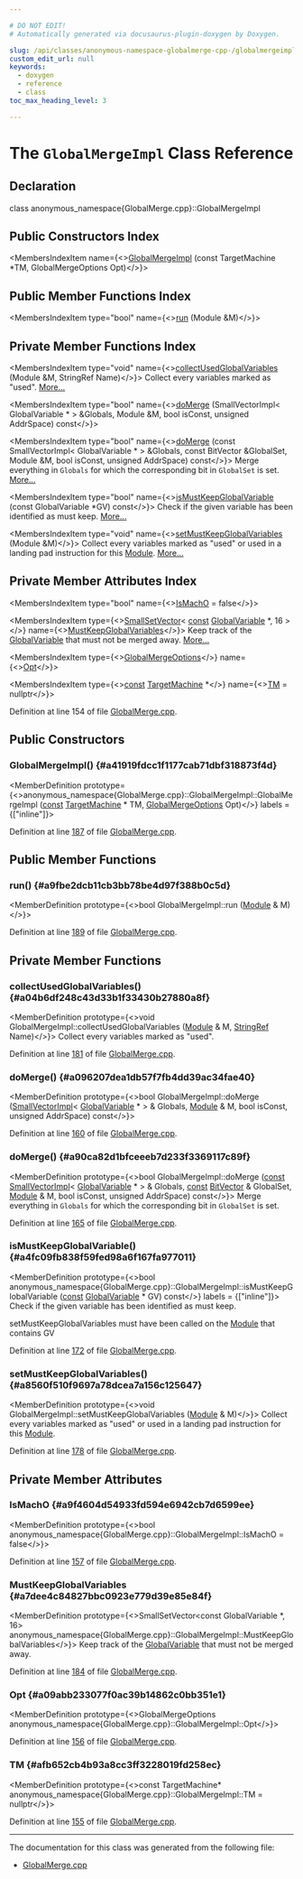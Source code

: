 ```yaml
---

# DO NOT EDIT!
# Automatically generated via docusaurus-plugin-doxygen by Doxygen.

slug: /api/classes/anonymous-namespace-globalmerge-cpp-/globalmergeimpl
custom_edit_url: null
keywords:
  - doxygen
  - reference
  - class
toc_max_heading_level: 3

---
```





# The `GlobalMergeImpl` Class Reference

<DoxygenPage pluginConfig={pluginConfig}>



## Declaration

<CodeBlock>class anonymous_namespace{GlobalMerge.cpp}::GlobalMergeImpl</CodeBlock>

## Public Constructors Index

<MembersIndex>

<MembersIndexItem
  name={<><a href="#a41919fdcc1f1177cab71dbf318873f4d">GlobalMergeImpl</a> (const TargetMachine &#42;TM, GlobalMergeOptions Opt)</>}>
</MembersIndexItem>

</MembersIndex>

## Public Member Functions Index

<MembersIndex>

<MembersIndexItem
  type="bool"
  name={<><a href="#a9fbe2dcb11cb3bb78be4d97f388b0c5d">run</a> (Module &amp;M)</>}>
</MembersIndexItem>

</MembersIndex>

## Private Member Functions Index

<MembersIndex>

<MembersIndexItem
  type="void"
  name={<><a href="#a04b6df248c43d33b1f33430b27880a8f">collectUsedGlobalVariables</a> (Module &amp;M, StringRef Name)</>}>
Collect every variables marked as &quot;used&quot;. <a href="#a04b6df248c43d33b1f33430b27880a8f">More...</a>
</MembersIndexItem>

<MembersIndexItem
  type="bool"
  name={<><a href="#a096207dea1db57f7fb4dd39ac34fae40">doMerge</a> (SmallVectorImpl&lt; GlobalVariable &#42; &gt; &amp;Globals, Module &amp;M, bool isConst, unsigned AddrSpace) const</>}>
</MembersIndexItem>

<MembersIndexItem
  type="bool"
  name={<><a href="#a90ca82d1bfceeeb7d233f3369117c89f">doMerge</a> (const SmallVectorImpl&lt; GlobalVariable &#42; &gt; &amp;Globals, const BitVector &amp;GlobalSet, Module &amp;M, bool isConst, unsigned AddrSpace) const</>}>
Merge everything in <code>Globals</code> for which the corresponding bit in <code>GlobalSet</code> is set. <a href="#a90ca82d1bfceeeb7d233f3369117c89f">More...</a>
</MembersIndexItem>

<MembersIndexItem
  type="bool"
  name={<><a href="#a4fc09fb838f59fed98a6f167fa977011">isMustKeepGlobalVariable</a> (const GlobalVariable &#42;GV) const</>}>
Check if the given variable has been identified as must keep. <a href="#a4fc09fb838f59fed98a6f167fa977011">More...</a>
</MembersIndexItem>

<MembersIndexItem
  type="void"
  name={<><a href="#a8560f510f9697a78dcea7a156c125647">setMustKeepGlobalVariables</a> (Module &amp;M)</>}>
Collect every variables marked as &quot;used&quot; or used in a landing pad instruction for this <a href="/docs/api/classes/llvm/module">Module</a>. <a href="#a8560f510f9697a78dcea7a156c125647">More...</a>
</MembersIndexItem>

</MembersIndex>

## Private Member Attributes Index

<MembersIndex>

<MembersIndexItem
  type="bool"
  name={<><a href="#a9f4604d54933fd594e6942cb7d6599ee">IsMachO</a> = false</>}>
</MembersIndexItem>

<MembersIndexItem
  type={<><a href="/docs/api/classes/llvm/smallsetvector">SmallSetVector</a>&lt; <a href="/docs/api/files/lib/lib/target/lib/target/aarch64/aarch64promoteconstant-cpp/#a90f8350fecae261c25be85d38b451bff">const</a> <a href="/docs/api/classes/llvm/globalvariable">GlobalVariable</a> &#42;, 16 &gt;</>}
  name={<><a href="#a7dee4c84827bbc0923e779d39e85e84f">MustKeepGlobalVariables</a></>}>
Keep track of the <a href="/docs/api/classes/llvm/globalvariable">GlobalVariable</a> that must not be merged away. <a href="#a7dee4c84827bbc0923e779d39e85e84f">More...</a>
</MembersIndexItem>

<MembersIndexItem
  type={<><a href="/docs/api/structs/llvm/globalmergeoptions">GlobalMergeOptions</a></>}
  name={<><a href="#a09abb233077f0ac39b14862c0bb351e1">Opt</a></>}>
</MembersIndexItem>

<MembersIndexItem
  type={<><a href="/docs/api/files/lib/lib/target/lib/target/aarch64/aarch64promoteconstant-cpp/#a90f8350fecae261c25be85d38b451bff">const</a> <a href="/docs/api/classes/llvm/targetmachine">TargetMachine</a> &#42;</>}
  name={<><a href="#afb652cb4b93a8cc3ff3228019fd258ec">TM</a> = nullptr</>}>
</MembersIndexItem>

</MembersIndex>


Definition at line 154 of file <a href="/docs/api/files/lib/lib/codegen/globalmerge-cpp">GlobalMerge.cpp</a>.

<SectionDefinition>

## Public Constructors

### GlobalMergeImpl() {#a41919fdcc1f1177cab71dbf318873f4d}

<MemberDefinition
  prototype={<>anonymous&#95;namespace&#123;GlobalMerge.cpp&#125;::GlobalMergeImpl::GlobalMergeImpl (<a href="/docs/api/files/lib/lib/target/lib/target/aarch64/aarch64promoteconstant-cpp/#a90f8350fecae261c25be85d38b451bff">const</a> <a href="/docs/api/classes/llvm/targetmachine">TargetMachine</a> &#42; TM, <a href="/docs/api/structs/llvm/globalmergeoptions">GlobalMergeOptions</a> Opt)</>}
  labels = {["inline"]}>

Definition at line <a href="/docs/api/files/lib/lib/codegen/globalmerge-cpp/#l00187">187</a> of file <a href="/docs/api/files/lib/lib/codegen/globalmerge-cpp">GlobalMerge.cpp</a>.
</MemberDefinition>

</SectionDefinition>

<SectionDefinition>

## Public Member Functions

### run() {#a9fbe2dcb11cb3bb78be4d97f388b0c5d}

<MemberDefinition
  prototype={<>bool GlobalMergeImpl::run (<a href="/docs/api/classes/llvm/module">Module</a> &amp; M)</>}>

Definition at line <a href="/docs/api/files/lib/lib/codegen/globalmerge-cpp/#l00189">189</a> of file <a href="/docs/api/files/lib/lib/codegen/globalmerge-cpp">GlobalMerge.cpp</a>.
</MemberDefinition>

</SectionDefinition>

<SectionDefinition>

## Private Member Functions

### collectUsedGlobalVariables() {#a04b6df248c43d33b1f33430b27880a8f}

<MemberDefinition
  prototype={<>void GlobalMergeImpl::collectUsedGlobalVariables (<a href="/docs/api/classes/llvm/module">Module</a> &amp; M, <a href="/docs/api/classes/llvm/stringref">StringRef</a> Name)</>}>
Collect every variables marked as &quot;used&quot;.

Definition at line <a href="/docs/api/files/lib/lib/codegen/globalmerge-cpp/#l00181">181</a> of file <a href="/docs/api/files/lib/lib/codegen/globalmerge-cpp">GlobalMerge.cpp</a>.
</MemberDefinition>

### doMerge() {#a096207dea1db57f7fb4dd39ac34fae40}

<MemberDefinition
  prototype={<>bool GlobalMergeImpl::doMerge (<a href="/docs/api/classes/llvm/smallvectorimpl">SmallVectorImpl</a>&lt; <a href="/docs/api/classes/llvm/globalvariable">GlobalVariable</a> &#42; &gt; &amp; Globals, <a href="/docs/api/classes/llvm/module">Module</a> &amp; M, bool isConst, unsigned AddrSpace) const</>}>

Definition at line <a href="/docs/api/files/lib/lib/codegen/globalmerge-cpp/#l00160">160</a> of file <a href="/docs/api/files/lib/lib/codegen/globalmerge-cpp">GlobalMerge.cpp</a>.
</MemberDefinition>

### doMerge() {#a90ca82d1bfceeeb7d233f3369117c89f}

<MemberDefinition
  prototype={<>bool GlobalMergeImpl::doMerge (<a href="/docs/api/files/lib/lib/target/lib/target/aarch64/aarch64promoteconstant-cpp/#a90f8350fecae261c25be85d38b451bff">const</a> <a href="/docs/api/classes/llvm/smallvectorimpl">SmallVectorImpl</a>&lt; <a href="/docs/api/classes/llvm/globalvariable">GlobalVariable</a> &#42; &gt; &amp; Globals, <a href="/docs/api/files/lib/lib/target/lib/target/aarch64/aarch64promoteconstant-cpp/#a90f8350fecae261c25be85d38b451bff">const</a> <a href="/docs/api/classes/llvm/bitvector">BitVector</a> &amp; GlobalSet, <a href="/docs/api/classes/llvm/module">Module</a> &amp; M, bool isConst, unsigned AddrSpace) const</>}>
Merge everything in <code>Globals</code> for which the corresponding bit in <code>GlobalSet</code> is set.

Definition at line <a href="/docs/api/files/lib/lib/codegen/globalmerge-cpp/#l00165">165</a> of file <a href="/docs/api/files/lib/lib/codegen/globalmerge-cpp">GlobalMerge.cpp</a>.
</MemberDefinition>

### isMustKeepGlobalVariable() {#a4fc09fb838f59fed98a6f167fa977011}

<MemberDefinition
  prototype={<>bool anonymous&#95;namespace&#123;GlobalMerge.cpp&#125;::GlobalMergeImpl::isMustKeepGlobalVariable (<a href="/docs/api/files/lib/lib/target/lib/target/aarch64/aarch64promoteconstant-cpp/#a90f8350fecae261c25be85d38b451bff">const</a> <a href="/docs/api/classes/llvm/globalvariable">GlobalVariable</a> &#42; GV) const</>}
  labels = {["inline"]}>
Check if the given variable has been identified as must keep.

<SectionUser title="Precondition">
setMustKeepGlobalVariables must have been called on the <a href="/docs/api/classes/llvm/module">Module</a> that contains GV
</SectionUser>

Definition at line <a href="/docs/api/files/lib/lib/codegen/globalmerge-cpp/#l00172">172</a> of file <a href="/docs/api/files/lib/lib/codegen/globalmerge-cpp">GlobalMerge.cpp</a>.
</MemberDefinition>

### setMustKeepGlobalVariables() {#a8560f510f9697a78dcea7a156c125647}

<MemberDefinition
  prototype={<>void GlobalMergeImpl::setMustKeepGlobalVariables (<a href="/docs/api/classes/llvm/module">Module</a> &amp; M)</>}>
Collect every variables marked as &quot;used&quot; or used in a landing pad instruction for this <a href="/docs/api/classes/llvm/module">Module</a>.

Definition at line <a href="/docs/api/files/lib/lib/codegen/globalmerge-cpp/#l00178">178</a> of file <a href="/docs/api/files/lib/lib/codegen/globalmerge-cpp">GlobalMerge.cpp</a>.
</MemberDefinition>

</SectionDefinition>

<SectionDefinition>

## Private Member Attributes

### IsMachO {#a9f4604d54933fd594e6942cb7d6599ee}

<MemberDefinition
  prototype={<>bool anonymous&#95;namespace&#123;GlobalMerge.cpp&#125;::GlobalMergeImpl::IsMachO = false</>}>

Definition at line <a href="/docs/api/files/lib/lib/codegen/globalmerge-cpp/#l00157">157</a> of file <a href="/docs/api/files/lib/lib/codegen/globalmerge-cpp">GlobalMerge.cpp</a>.
</MemberDefinition>

### MustKeepGlobalVariables {#a7dee4c84827bbc0923e779d39e85e84f}

<MemberDefinition
  prototype={<>SmallSetVector&lt;const GlobalVariable &#42;, 16&gt; anonymous&#95;namespace&#123;GlobalMerge.cpp&#125;::GlobalMergeImpl::MustKeepGlobalVariables</>}>
Keep track of the <a href="/docs/api/classes/llvm/globalvariable">GlobalVariable</a> that must not be merged away.

Definition at line <a href="/docs/api/files/lib/lib/codegen/globalmerge-cpp/#l00184">184</a> of file <a href="/docs/api/files/lib/lib/codegen/globalmerge-cpp">GlobalMerge.cpp</a>.
</MemberDefinition>

### Opt {#a09abb233077f0ac39b14862c0bb351e1}

<MemberDefinition
  prototype={<>GlobalMergeOptions anonymous&#95;namespace&#123;GlobalMerge.cpp&#125;::GlobalMergeImpl::Opt</>}>

Definition at line <a href="/docs/api/files/lib/lib/codegen/globalmerge-cpp/#l00156">156</a> of file <a href="/docs/api/files/lib/lib/codegen/globalmerge-cpp">GlobalMerge.cpp</a>.
</MemberDefinition>

### TM {#afb652cb4b93a8cc3ff3228019fd258ec}

<MemberDefinition
  prototype={<>const TargetMachine&#42; anonymous&#95;namespace&#123;GlobalMerge.cpp&#125;::GlobalMergeImpl::TM = nullptr</>}>

Definition at line <a href="/docs/api/files/lib/lib/codegen/globalmerge-cpp/#l00155">155</a> of file <a href="/docs/api/files/lib/lib/codegen/globalmerge-cpp">GlobalMerge.cpp</a>.
</MemberDefinition>

</SectionDefinition>

<hr/>

The documentation for this class was generated from the following file:

<ul>
<li><a href="/docs/api/files/lib/lib/codegen/globalmerge-cpp">GlobalMerge.cpp</a></li>
</ul>

</DoxygenPage>
